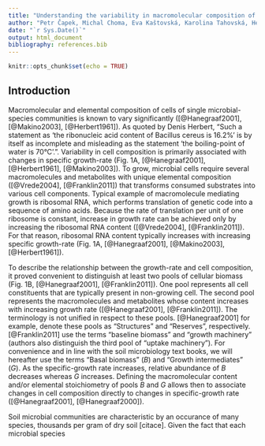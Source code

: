 ```yaml
---
title: "Understanding the variability in macromolecular composition of soil microbial biomass"
author: "Petr Čapek, Michal Choma, Eva Kaštovská, Karolina Tahovská, Helen Glanville, Hana Šantrůčková"
date: "`r Sys.Date()`"
output: html_document
bibliography: references.bib
---
```


```r
knitr::opts_chunk$set(echo = TRUE)
```

## Introduction

Macromolecular and elemental composition of cells of single microbial-species communities is known to vary significantly ([@Hanegraaf2001], [@Makino2003], [@Herbert1961]). As quoted by Denis Herbert, "Such a statement as 'the ribonucleic acid content of Bacillus cereus is 16.2%' is by itself as incomplete and misleading as the statement 'the boiling-point of water is 70°C'.". Variability in cell composition is primarily associated with changes in specific growth-rate (Fig. 1A, [@Hanegraaf2001], [@Herbert1961], [@Makino2003]). To grow, microbial cells require several macromolecules and metabolites with unique elemental composition ([@Vrede2004], [@Franklin2011]) that transforms consumed substrates into various cell components. Typical example of macromolecule mediating growth is ribosomal RNA, which performs translation of genetic code into a sequence of amino acids. Because the rate of translation per unit of one ribosome is constant, increase in growth rate can be achieved only by increasing the ribosomal RNA content ([@Vrede2004], [@Franklin2011]). For that reason, ribosomal RNA content typically increases with increasing specific growth-rate (Fig. 1A, [@Hanegraaf2001], [@Makino2003], [@Herbert1961]).

To describe the relationship between the growth-rate and cell composition, it proved convenient to distinguish at least two pools of cellular biomass (Fig. 1B, [@Hanegraaf2001], [@Franklin2011]). One pool represents all cell constituents that are typically present in non-growing cell. The second pool represents the macromolecules and metabolites whose content increases with increasing growth rate ([@Hanegraaf2001], [@Franklin2011]). The terminology is not unified in respect to these pools. [@Hanegraaf2001] for example, denote these pools as "Structures" and "Reserves", respectively. [@Franklin2011] use the terms "baseline biomass" and "growth machinery" (authors also distinguish the third pool of "uptake machinery"). For convenience and in line with the soil microbiology text books, we will hereafter use the terms "Basal biomass" ($B$) and "Growth intermediates" ($G$). As the specific-growth rate increases, relative abundance of $B$ decreases whereas $G$ increases. Defining the macromolecular content and/or elemental stoichiometry of pools $B$ and $G$ allows then to associate changes in cell composition directly to changes in specific-growth rate ([@Hanegraaf2001], [@Hanegraaf2000]).

Soil microbial communities are characteristic by an occurance of many species, thousands per gram of dry soil [citace]. Given the fact that each microbial species
